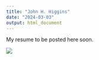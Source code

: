 ```yaml
---
title: "John H. Higgins"
date: "2024-03-03"
output: html_document
---
```


My resume to be posted here soon.

![](john_dive.png)
